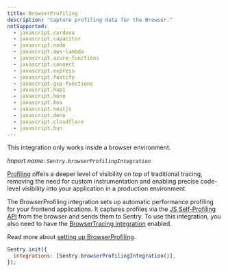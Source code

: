 ```yaml
---
title: BrowserProfiling
description: "Capture profiling data for the Browser."
notSupported:
  - javascript.cordova
  - javascript.capacitor
  - javascript.node
  - javascript.aws-lambda
  - javascript.azure-functions
  - javascript.connect
  - javascript.express
  - javascript.fastify
  - javascript.gcp-functions
  - javascript.hapi
  - javascript.hono
  - javascript.koa
  - javascript.nestjs
  - javascript.deno
  - javascript.cloudflare
  - javascript.bun
---
```


<Alert>

This integration only works inside a browser environment.

</Alert>

_Import name: `Sentry.browserProfilingIntegration`_

[Profiling](/product/explore/profiling/) offers a deeper level of visibility on top of traditional tracing, removing the need for custom instrumentation and enabling precise code-level visibility into your application in a production environment.

The BrowserProfiling integration sets up automatic performance profiling for your frontend applications. It captures profiles via the [JS Self-Profiling API](https://wicg.github.io/js-self-profiling/) from the browser and sends them to Sentry. To use this integration, you also need to have the [BrowserTracing integration](../browsertracing) enabled.

Read more about [setting up BrowserProfiling](./../../../profiling/).

```JavaScript
Sentry.init({
  integrations: [Sentry.browserProfilingIntegration()],
});
```
